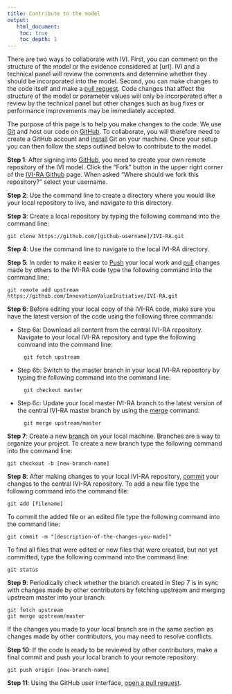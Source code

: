 ```yaml
---
title: Contribute to the model
output: 
   html_document:
    toc: true
    toc_depth: 1
---
```


There are two ways to collaborate with IVI. First, you can comment on the structure of the model or the evidence considered at [url]. IVI and a technical panel will review the comments and determine whether they should be incorporated into the model. Second, you can make changes to the code itself and make a [pull request](https://help.github.com/articles/about-pull-requests/). Code changes that affect the structure of the model or parameter values will only be incorporated after a review by the technical panel but other changes such as bug fixes or performance improvements may be immediately accepted. 

The purpose of this page is to help you make changes to the code. We use [Git](https://git-scm.com/) and host our code on [GitHub](https://github.com/). To collaborate, you will therefore need to create a GitHub account and [install](https://help.github.com/articles/set-up-git/) Git on your machine. Once your setup you can then follow the steps outlined below to contribute to the model.

**Step 1**: After signing into [GitHub](https://github.com/), you need to create your own remote repository of the IVI model. Click the "Fork" button  in the upper right corner of the [IVI-RA Github](https://github.com/InnovationValueInitiative/IVI-RA) page. When asked "Where should we fork this repository?" select your username.

**Step 2**: Use the command line to create a directory where you would like your local repository to live, and navigate to this directory.

**Step 3**: Create a local repository by typing the following command into the command line:

	git clone https://github.com/[github-username]/IVI-RA.git

**Step 4**: Use the command line to navigate to the local IVI-RA directory.

**Step 5**: In order to make it easier to [Push](https://help.github.com/articles/github-glossary/#push) your local work and [pull](https://help.github.com/articles/github-glossary/#pull) changes made by others to the IVI-RA code type the following command into the command line:

	git remote add upstream https://github.com/InnovationValueInitiative/IVI-RA.git

**Step 6**: Before editing your local copy of the IVI-RA code, make sure you have the latest version of the code using the following three commands:

+ Step 6a: Download all content from the central IVI-RA repository. Navigate to your local IVI-RA repository and type the following command into the command line:
	
		git fetch upstream
	
+ Step 6b: Switch to the master branch in your local IVI-RA repository by typing the following command into the command line:
	
		git checkout master
	
+ Step 6c: Update your local master IVI-RA branch to the latest version of the central IVI-RA master branch by using the [merge](https://help.github.com/articles/github-glossary/#merge) command:
	
		git merge upstream/master
	
**Step 7**: Create a new [branch](https://help.github.com/articles/github-glossary/#branch) on your local machine. Branches are a way to organize your project. To create a new branch type the following command into the command line:

	git checkout -b [new-branch-name]
	
**Step 8**: After making changes to your local IVI-RA repository, [commit](https://help.github.com/articles/github-glossary/#commit) your changes to the central IVI-RA repository. To add a new file type the following command into the command file:

	git add [filename]
	
To commit the added file or an edited file type the following command into the command line:

	git commit -m "[description-of-the-changes-you-made]"
	
To find all files that were edited or new files that were created, but not yet committed, type the following command into the command line:

	git status
	
**Step 9**: Periodically check whether the branch created in Step 7 is in sync with changes made by other contributors by fetching upstream and merging upstream master into your branch:

	git fetch upstream
	git merge upstream/master

If the changes you made to your local branch are in the same section as changes made by other contributors, you may need to resolve conflicts. 

**Step 10**: If the code is ready to be reviewed by other contributors, make a final commit and push your local branch to your remote repository:

	git push origin [new-branch-name]
	
**Step 11**: Using the GitHub user interface, [open a pull request](https://help.github.com/articles/creating-a-pull-request/#creating-the-pull-request).
